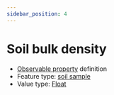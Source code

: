 ```yaml
---
sidebar_position: 4
---
```



# Soil bulk density

- [Observable property](/viewers/dawe-vocabs?uri=https://linked.data.gov.au/def/nrm/ec510708-9ac1-4c8a-bfe2-31ba5bb693da) definition
- Feature type: [soil sample](http://linked.data.gov.au/def/tern-cv/06461021-a6c2-4175-9651-23653c2b9116)
- Value type: [Float](https://w3id.org/tern/ontologies/tern/Float)

<Example
  protocolModule="soil-bulk-density"
  observableProperty="https://linked.data.gov.au/def/nrm/ec510708-9ac1-4c8a-bfe2-31ba5bb693da"
/>
